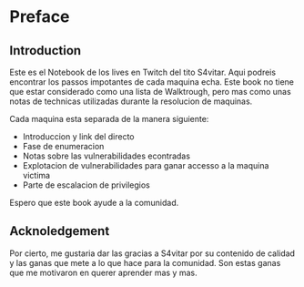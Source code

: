 # Preface {-}

## Introduction {-}

Este es el Notebook de los lives en Twitch del tito S4vitar. Aqui podreis encontrar los passos impotantes de cada maquina
echa. Este book no tiene que estar considerado como una lista de Walktrough, pero mas como unas notas de technicas utilizadas
durante la resolucion de maquinas.

Cada maquina esta separada de la manera siguiente:

- Introduccion y link del directo
- Fase de enumeracion
- Notas sobre las vulnerabilidades econtradas
- Explotacion de vulnerabilidades para ganar accesso a la maquina victima
- Parte de escalacion de privilegios

Espero que este book ayude a la comunidad. 

## Acknoledgement {-}

Por cierto, me gustaria dar las gracias a S4vitar por su contenido de calidad y las ganas que mete a lo que hace para la comunidad.
Son estas ganas que me motivaron en querer aprender mas y mas.

